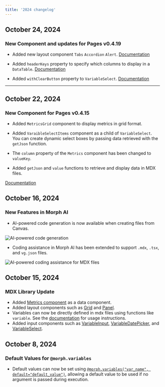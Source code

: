 ```yaml
---
title: '2024 changelog'
---
```


## October 24, 2024

### New Component and updates for Pages v0.4.19

- Added new layout component `Tabs` `Accordion` `Alert`. [Documentation](/data-application/en/layout-components)

- Added `headerKeys` property to specify which columns to display in a `DataTable`. [Documentation](/data-application/en/data-components)

- Added `withClearButton` property to `VariableSelect`. [Documentation](/data-application/en/use-variables)

---

## October 22, 2024

### New Component for Pages v0.4.15

- Added `MetricsGrid` component to display metrics in grid format.

- Added `VaraibleSelectItems` component as a child of `VariableSelect`. You can create dynamic select boxes by passing data retrieved with the `getJson` function.

- The `column` property of the `Metrics` component has been changed to `valueKey`.

- Added `getJson` and `value` functions to retrieve and display data in MDX files.

[Documentation](/data-application/en/data-components)

## October 16, 2024

### New Features in Morph AI

- AI-powered code generation is now available when creating files from Canvas.

<img
    src="/assets/images/changelog/2024/changelog-ai-code-generation.png"
    alt="AI-powered code generation"
/>

- Coding assistance in Morph AI has been extended to support `.mdx`, `.tsx`, and `vg.json` files.

<img
    src="/assets/images/changelog/2024/changelog-mdx-codeassistant.png"
    alt="AI-powered coding assistance for MDX files"
/>

## October 15, 2024

### MDX Library Update

- Added [Metrics component](/data-application/en/data-components#metrics) as a data component.
- Added layout components such as [Grid](/data-application/en/layout-components#grid) and [Panel](/data-application/en/layout-components#panel).
- Variables can now be directly defined in mdx files using functions like `variable`. See the [documentation](/data-application/en/use-variables) for usage instructions.
- Added input components such as [VariableInput](/data-application/en/use-variables#variableinput), [VariableDatePicker](/data-application/en/use-variables#variabledatepicker), and [VariableSelect](/data-application/en/use-variables#variableselect).

## October 8, 2024

### Default Values for `@morph.variables`

- Default values can now be set using [`@morph.variables("var_name", default="default_value")`](/sql-python/en/python/morph-variables), allowing a default value to be used if no argument is passed during execution.